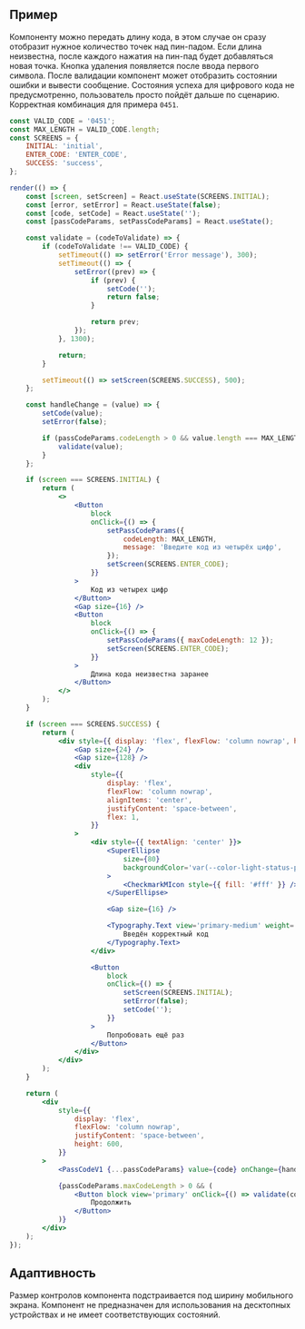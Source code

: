 ## Пример

Компоненту можно передать длину кода, в этом случае он сразу отобразит нужное количество точек над пин-падом.
Если длина неизвестна, после каждого нажатия на пин-пад будет добавляться новая точка.
Кнопка удаления появляется после ввода первого символа.
После валидации компонент может отобразить состоянии ошибки и вывести сообщение.
Состояния успеха для цифрового кода не предусмотренно, пользователь просто пойдёт дальше по сценарию.
Корректная комбинация для примера `0451`.

```jsx live mobileHeight={640} mobileOnly
const VALID_CODE = '0451';
const MAX_LENGTH = VALID_CODE.length;
const SCREENS = {
    INITIAL: 'initial',
    ENTER_CODE: 'ENTER_CODE',
    SUCCESS: 'success',
};

render(() => {
    const [screen, setScreen] = React.useState(SCREENS.INITIAL);
    const [error, setError] = React.useState(false);
    const [code, setCode] = React.useState('');
    const [passCodeParams, setPassCodeParams] = React.useState();

    const validate = (codeToValidate) => {
        if (codeToValidate !== VALID_CODE) {
            setTimeout(() => setError('Error message'), 300);
            setTimeout(() => {
                setError((prev) => {
                    if (prev) {
                        setCode('');
                        return false;
                    }

                    return prev;
                });
            }, 1300);

            return;
        }

        setTimeout(() => setScreen(SCREENS.SUCCESS), 500);
    };

    const handleChange = (value) => {
        setCode(value);
        setError(false);

        if (passCodeParams.codeLength > 0 && value.length === MAX_LENGTH) {
            validate(value);
        }
    };

    if (screen === SCREENS.INITIAL) {
        return (
            <>
                <Button
                    block
                    onClick={() => {
                        setPassCodeParams({
                            codeLength: MAX_LENGTH,
                            message: 'Введите код из четырёх цифр',
                        });
                        setScreen(SCREENS.ENTER_CODE);
                    }}
                >
                    Код из четырех цифр
                </Button>
                <Gap size={16} />
                <Button
                    block
                    onClick={() => {
                        setPassCodeParams({ maxCodeLength: 12 });
                        setScreen(SCREENS.ENTER_CODE);
                    }}
                >
                    Длина кода неизвестна заранее
                </Button>
            </>
        );
    }

    if (screen === SCREENS.SUCCESS) {
        return (
            <div style={{ display: 'flex', flexFlow: 'column nowrap', height: 600 }}>
                <Gap size={24} />
                <Gap size={128} />
                <div
                    style={{
                        display: 'flex',
                        flexFlow: 'column nowrap',
                        alignItems: 'center',
                        justifyContent: 'space-between',
                        flex: 1,
                    }}
                >
                    <div style={{ textAlign: 'center' }}>
                        <SuperEllipse
                            size={80}
                            backgroundColor='var(--color-light-status-positive)'
                        >
                            <CheckmarkMIcon style={{ fill: '#fff' }} />
                        </SuperEllipse>

                        <Gap size={16} />

                        <Typography.Text view='primary-medium' weight='bold'>
                            Введён корректный код
                        </Typography.Text>
                    </div>

                    <Button
                        block
                        onClick={() => {
                            setScreen(SCREENS.INITIAL);
                            setError(false);
                            setCode('');
                        }}
                    >
                        Попробовать ещё раз
                    </Button>
                </div>
            </div>
        );
    }

    return (
        <div
            style={{
                display: 'flex',
                flexFlow: 'column nowrap',
                justifyContent: 'space-between',
                height: 600,
            }}
        >
            <PassCodeV1 {...passCodeParams} value={code} onChange={handleChange} error={error} />

            {passCodeParams.maxCodeLength > 0 && (
                <Button block view='primary' onClick={() => validate(code)}>
                    Продолжить
                </Button>
            )}
        </div>
    );
});
```

## Адаптивность

Размер контролов компонента подстраивается под ширину мобильного экрана.
Компонент не предназначен для использования на десктопных устройствах и не имеет соответствующих состояний.

